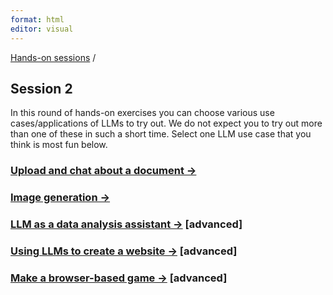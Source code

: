 ```yaml
---
format: html
editor: visual
---
```


[Hands-on sessions](index.html) /

## Session 2

In this round of hands-on exercises you can choose various use cases/applications of LLMs to try out. We do not expect you to try out more than one of these in such a short time. Select one LLM use case that you think is most fun below.

### [Upload and chat about a document -\>](document.html)

### [Image generation -\>](images.html)

### [LLM as a data analysis assistant -\>](data_analysis.html) \[advanced\]

### [Using LLMs to create a website -\>](website.html) \[advanced\]

### [Make a browser-based game -\>](browser_game.html) \[advanced\]
